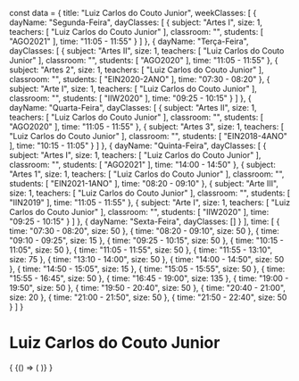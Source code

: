 const data = {
  title: "Luiz Carlos do Couto Junior",
  weekClasses: [
    {
      dayName: "Segunda-Feira",
      dayClasses: [
        {
          subject: "Artes I",
          size: 1,
          teachers: [
            "Luiz Carlos do Couto Junior"
          ],
          classroom: "",
          students: [
            "AGO2021"
          ],
          time: "11:05 - 11:55"
        }
      ]
    },
    {
      dayName: "Terça-Feira",
      dayClasses: [
        {
          subject: "Artes II",
          size: 1,
          teachers: [
            "Luiz Carlos do Couto Junior"
          ],
          classroom: "",
          students: [
            "AGO2020"
          ],
          time: "11:05 - 11:55"
        },
        {
          subject: "Artes 2",
          size: 1,
          teachers: [
            "Luiz Carlos do Couto Junior"
          ],
          classroom: "",
          students: [
            "EIN2020-2ANO"
          ],
          time: "07:30 - 08:20"
        },
        {
          subject: "Arte I",
          size: 1,
          teachers: [
            "Luiz Carlos do Couto Junior"
          ],
          classroom: "",
          students: [
            "IIW2020"
          ],
          time: "09:25 - 10:15"
        }
      ]
    },
    {
      dayName: "Quarta-Feira",
      dayClasses: [
        {
          subject: "Artes II",
          size: 1,
          teachers: [
            "Luiz Carlos do Couto Junior"
          ],
          classroom: "",
          students: [
            "AGO2020"
          ],
          time: "11:05 - 11:55"
        },
        {
          subject: "Artes 3",
          size: 1,
          teachers: [
            "Luiz Carlos do Couto Junior"
          ],
          classroom: "",
          students: [
            "EIN2018-4ANO"
          ],
          time: "10:15 - 11:05"
        }
      ]
    },
    {
      dayName: "Quinta-Feira",
      dayClasses: [
        {
          subject: "Artes I",
          size: 1,
          teachers: [
            "Luiz Carlos do Couto Junior"
          ],
          classroom: "",
          students: [
            "AGO2021"
          ],
          time: "14:00 - 14:50"
        },
        {
          subject: "Artes 1",
          size: 1,
          teachers: [
            "Luiz Carlos do Couto Junior"
          ],
          classroom: "",
          students: [
            "EIN2021-1ANO"
          ],
          time: "08:20 - 09:10"
        },
        {
          subject: "Arte III",
          size: 1,
          teachers: [
            "Luiz Carlos do Couto Junior"
          ],
          classroom: "",
          students: [
            "IIN2019"
          ],
          time: "11:05 - 11:55"
        },
        {
          subject: "Arte I",
          size: 1,
          teachers: [
            "Luiz Carlos do Couto Junior"
          ],
          classroom: "",
          students: [
            "IIW2020"
          ],
          time: "09:25 - 10:15"
        }
      ]
    },
    {
      dayName: "Sexta-Feira",
      dayClasses: []
    }
  ],
  time: [
    {
      time: "07:30 - 08:20",
      size: 50
    },
    {
      time: "08:20 - 09:10",
      size: 50
    },
    {
      time: "09:10 - 09:25",
      size: 15
    },
    {
      time: "09:25 - 10:15",
      size: 50
    },
    {
      time: "10:15 - 11:05",
      size: 50
    },
    {
      time: "11:05 - 11:55",
      size: 50
    },
    {
      time: "11:55 - 13:10",
      size: 75
    },
    {
      time: "13:10 - 14:00",
      size: 50
    },
    {
      time: "14:00 - 14:50",
      size: 50
    },
    {
      time: "14:50 - 15:05",
      size: 15
    },
    {
      time: "15:05 - 15:55",
      size: 50
    },
    {
      time: "15:55 - 16:45",
      size: 50
    },
    {
      time: "16:45 - 19:00",
      size: 135
    },
    {
      time: "19:00 - 19:50",
      size: 50
    },
    {
      time: "19:50 - 20:40",
      size: 50
    },
    {
      time: "20:40 - 21:00",
      size: 20
    },
    {
      time: "21:00 - 21:50",
      size: 50
    },
    {
      time: "21:50 - 22:40",
      size: 50
    }
  ]
}

# Luiz Carlos do Couto Junior

<div>
  {
    <BrowserOnly>
      {() => (
        <Grid
          title={data.title}
          weekClasses={data.weekClasses}
          time={data.time}
        />
      )}
    </BrowserOnly>
  }
</div>
